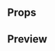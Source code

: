 
<Meta title="Atoms|Sidebar Link" component={SidebarLink} />

## Props

<Props of={SidebarLink} />

## Preview

<Preview>
  <Story name="SidebarLink">
    <SidebarLink
      active={boolean('Is Active', false)}
      text={text('Text', 'Mis datos')}
      linkUrl={text(
        'URL',
        'https://i.blogs.es/d9095a/lily-collins/650_1200.jpg'
      )}
    />
  </Story>
</Preview>
